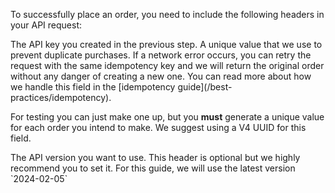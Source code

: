 To successfully place an order, you need to include the following headers in your API request:

<ParamField header="X-Api-Key" type="string" required>
  The API key you created in the previous step.
</ParamField>

<ParamField header="X-Idempotency-Key" type="string" required>
  A unique value that we use to prevent duplicate purchases. If a network error
  occurs, you can retry the request with the same idempotency key and we will
  return the original order without any danger of creating a new one. You can
  read more about how we handle this field in the [idempotency
  guide](/best-practices/idempotency).

For testing you can just make one up, but you **must** generate a unique value for each order you intend to make. We suggest using a V4 UUID for this field.

</ParamField>

<ParamField header="X-Api-Version" type="string">
  The API version you want to use. This header is optional but we highly
  recommend you to set it. For this guide, we will use the latest version
  `2024-02-05`
</ParamField>
